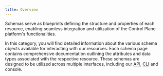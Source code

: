 ```yaml
---
title: Overview
---
```


Schemas serve as blueprints defining the structure and properties of each resource, enabling seamless integration and utilization of the Control Plane platform's functionalities.

In this category, you will find detailed information about the various schema objects available for interacting with our resources. Each schema page contains comprehensive documentation outlining the attributes and data types associated with the respective resource. These schemas are designed to be utilized across multiple interfaces, including our [API](/api-reference/api), [CLI](/api-reference/cli) and console.